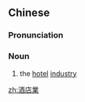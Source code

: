 {{also|酒店业}}
==Chinese==
{{zh-forms|s=酒店业|type=21}}

===Pronunciation===
{{zh-pron
|m=jiǔdiànyè
|cat=n
}}

===Noun===
{{zh-noun}}

# the [[hotel]] [[industry]]

[[zh:酒店業]]